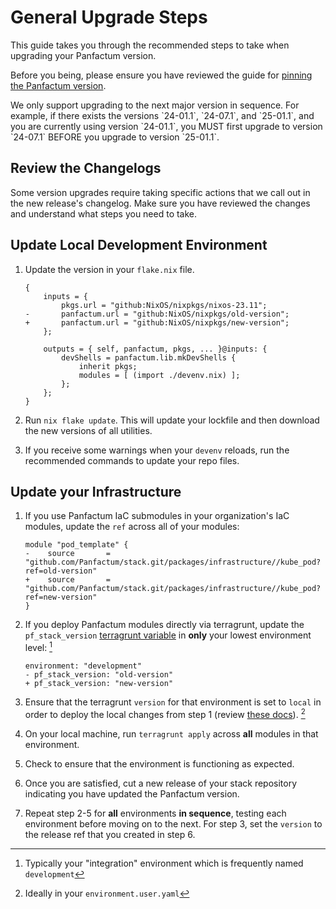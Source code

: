 
# General Upgrade Steps

This guide takes you through the recommended steps to take when upgrading your Panfactum version.

Before you being, please ensure you have reviewed the guide for [pinning the Panfactum version](/docs/main/guides/versioning/pinning).

<MarkdownAlert severity="warning">
  We only support upgrading to the next major version in sequence. For example, if there exists the versions
  `24-01.1`, `24-07.1`, and `25-01.1`, and you are currently using version `24-01.1`, you MUST first upgrade
  to version `24-07.1` BEFORE you upgrade to version `25-01.1`.
</MarkdownAlert>

## Review the Changelogs

Some version upgrades require taking specific actions that we call out in the new release's changelog. Make sure
you have reviewed the changes and understand what steps you need to take.

## Update Local Development Environment

1. Update the version in your `flake.nix` file.

   ```diff-nix[class="diff-highlight"]
   {
       inputs = {
           pkgs.url = "github:NixOS/nixpkgs/nixos-23.11";
   -       panfactum.url = "github:NixOS/nixpkgs/old-version";
   +       panfactum.url = "github:NixOS/nixpkgs/new-version";
       };

       outputs = { self, panfactum, pkgs, ... }@inputs: {
           devShells = panfactum.lib.mkDevShells {
               inherit pkgs;
               modules = [ (import ./devenv.nix) ];
           };
       };
   }
   ```

2. Run `nix flake update`. This will update your lockfile and then download the new versions of all utilities.

3. If you receive some warnings when your `devenv` reloads, run the recommended commands to update your repo files.

## Update your Infrastructure

1. If you use Panfactum IaC submodules in your organization's IaC modules, update the `ref` across all of your modules:

   ```diff-hcl[class="diff-highlight"]
   module "pod_template" {
   -    source       = "github.com/Panfactum/stack.git/packages/infrastructure//kube_pod?ref=old-version"
   +    source       = "github.com/Panfactum/stack.git/packages/infrastructure//kube_pod?ref=new-version"
   }
   ```

2. If you deploy Panfactum modules directly via terragrunt, update the `pf_stack_version` [terragrunt variable](/docs/edge/reference/configuration/terragrunt-variables#variables)
   in **only** your lowest environment level: [^1]

   ```diff-yaml[class="diff-highlight"]
   environment: "development"
   - pf_stack_version: "old-version"
   + pf_stack_version: "new-version"
   ```

3. Ensure that the terragrunt `version` for that environment is set to `local` in order
   to deploy the local changes from step 1 (review [these docs](/docs/main/guides/iac/first-party-modules)). [^2]

4. On your local machine, run `terragrunt apply` across **all** modules in that environment.

5. Check to ensure that the environment is functioning as expected.

6. Once you are satisfied, cut a new release of your stack repository indicating you have updated the Panfactum version.

7. Repeat step 2-5 for **all** environments **in sequence**, testing each environment before moving on to the next.
   For step 3, set the `version` to the release ref that you created in step 6.

[^1]: Typically your "integration" environment which is frequently named `development`

[^2]: Ideally in your `environment.user.yaml`
